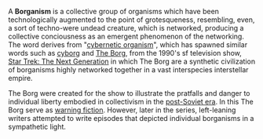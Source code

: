 {{POV_check}}
A '''Borganism''' is
a collective group of organisms which have been technologically augmented to the point of grotesqueness, resembling, even, a sort of techno-were undead creature, which is networked, producing a collective conciousness as an emergent phenomenon of the networking. The word derives from "[[cybernetic organism]]", which has spawned similar words such as [[cyborg]] and [[The Borg]], from the 1990's sf television show, [[Star Trek: The Next Generation]] in which The Borg are a synthetic civilization of borganisms highly networked together in a vast interspecies interstellar empire.

The Borg were created for the show to illustrate the pratfalls and danger to individual liberty embodied in collectivism in the [[post-Soviet era]]. In this The Borg serve as [[warning fiction]]. However, later in the series, left-leaning writers attempted to write episodes that depicted individual borganisms in a sympathetic light.
{{biosci-stub}}{{poli-stub}}{{sf-stub}}